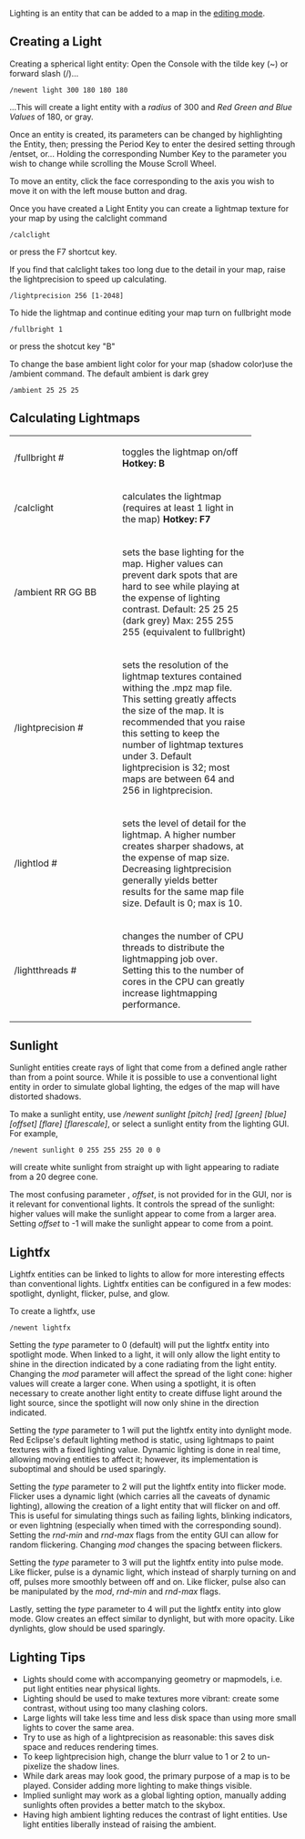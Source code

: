 Lighting is an entity that can be added to a map in the [[Editing Info|editing mode]].

== Creating a Light ==



Creating a spherical light entity: 
Open the Console with the tilde key (~) or forward slash (/)...

 /newent light 300 180 180 180

...This will create a light entity with a ''radius'' of 300 and ''Red Green and Blue Values'' of 180, or gray.


Once an entity is created, its parameters can be changed by highlighting the Entity, then;
pressing the Period Key to enter the desired setting through /entset, or...
Holding the corresponding Number Key to the parameter you wish to change while scrolling the Mouse Scroll Wheel.

To move an entity, click the face corresponding to the axis you wish to move it on with the left mouse button and drag.


Once you have created a Light Entity you can create a lightmap texture for your map by using the calclight command

 /calclight 
or press the F7 shortcut key.


If you find that calclight takes too long due to the detail in your map, raise the lightprecision to speed up calculating.

 /lightprecision 256 [1-2048]


To hide the lightmap and continue editing your map turn on fullbright mode

 /fullbright 1
or press the shotcut key "B"


To change the base ambient light color for your map (shadow color)use the /ambient command. The default ambient is dark grey

 /ambient 25 25 25

== Calculating Lightmaps ==


<table cellspacing="10" style="width:100%">

<tr>
    <td width="174">/fullbright #</td>
    <td width="219">toggles the lightmap on/off '''Hotkey: B'''</td>
</tr>

<tr>
    <td width="174">/calclight</td>
    <td width="219">calculates the lightmap (requires at least 1 light in the map) '''Hotkey: F7'''</td>
</tr>

<tr>
    <td width="174">/ambient RR GG BB</td>
    <td width="219">sets the base lighting for the map. Higher values can prevent dark spots that are hard to see while playing at the expense of lighting contrast.
Default: 25 25 25 (dark grey)
Max: 255 255 255 (equivalent to fullbright)</td>
</tr>

<tr>
    <td width="174">/lightprecision #</td>
    <td width="219">sets the resolution of the lightmap textures contained withing the .mpz map file. This setting greatly affects the size of the map. It is recommended that you raise this setting to keep the number of lightmap textures under 3. Default lightprecision is 32; most maps are between 64 and 256 in lightprecision.</td>
</tr>

<tr>
    <td width="174">/lightlod #</td>
    <td width="219">sets the level of detail for the lightmap. A higher number creates sharper shadows, at the expense of map size. Decreasing lightprecision generally yields better results for the same map file size. Default is 0; max is 10. </td>
</tr>
<tr>
    <td width="174">/lightthreads #</td>
    <td width="219">changes the number of CPU threads to distribute the lightmapping job over. Setting this to the number of cores in the CPU can greatly increase lightmapping performance.</td>
</tr>

</table>

== Sunlight ==
Sunlight entities create rays of light that come from a defined angle rather than from a point source. While it is possible to use a conventional light entity in order to simulate global lighting, the edges of the map will have distorted shadows. 

To make a sunlight entity, use ''/newent sunlight [pitch] [red] [green] [blue] [offset] [flare] [flarescale]'', or select a sunlight entity from the lighting GUI. For example, 

 /newent sunlight 0 255 255 255 20 0 0

will create white sunlight from straight up with light appearing to radiate from a 20 degree cone.

The most confusing parameter , ''offset'', is not provided for in the GUI, nor is it relevant for conventional lights. It controls the spread of the sunlight: higher values will make the sunlight appear to come from a larger area. Setting ''offset'' to -1 will make the sunlight appear to come from a point.
== Lightfx ==
Lightfx entities can be linked to lights to allow for more interesting effects than conventional lights. Lightfx entities can be configured in a few modes: spotlight, dynlight, flicker, pulse, and glow.

To create a lightfx, use

 /newent lightfx

Setting the ''type'' parameter to 0 (default) will put the lightfx entity into spotlight mode. When linked to a light, it will only allow the light entity to shine in the direction indicated by a cone radiating from the light entity. Changing the ''mod'' parameter will affect the spread of the light cone: higher values will create a larger cone. When using a spotlight, it is often necessary to create another light entity to create diffuse light around the light source, since the spotlight will now only shine in the direction indicated.


Setting the ''type'' parameter to 1 will put the lightfx entity into dynlight mode. Red Eclipse's default lighting method is static, using lightmaps to paint textures with a fixed lighting value. Dynamic lighting is done in real time, allowing moving entities to affect it; however, its implementation is suboptimal and should be used sparingly.


Setting the ''type'' parameter to 2 will put the lightfx entity into flicker mode. Flicker uses a dynamic light (which carries all the caveats of dynamic lighting), allowing the creation of a light entity that will flicker on and off. This is useful for simulating things such as failing lights, blinking indicators, or even lightning (especially when timed with the corresponding sound). Setting the ''rnd-min'' and ''rnd-max'' flags from the entity GUI can allow for random flickering. Changing ''mod'' changes the spacing between flickers.


Setting the ''type'' parameter to 3 will put the lightfx entity into pulse mode. Like flicker, pulse is a dynamic light, which instead of sharply turning on and off, pulses more smoothly between off and on. Like flicker, pulse also can be manipulated by the ''mod'', ''rnd-min'' and ''rnd-max'' flags.


Lastly, setting the ''type'' parameter to 4 will put the lightfx entity into glow mode. Glow creates an effect similar to dynlight, but with more opacity. Like dynlights, glow should be used sparingly.
== Lighting Tips ==

*Lights should come with accompanying geometry or mapmodels, i.e. put light entities near physical lights.
*Lighting should be used to make textures more vibrant: create some contrast, without using too many clashing colors.
*Large lights will take less time and less disk space than using more small lights to cover the same area.
*Try to use as high of a lightprecision as reasonable: this saves disk space and reduces rendering times.
*To keep lightprecision high, change the blurr value to 1 or 2 to un-pixelize the shadow lines.
*While dark areas may look good, the primary purpose of a map is to be played. Consider adding more lighting to make things visible.
*Implied sunlight may work as a global lighting option, manually adding sunlights often provides a better match to the skybox.
*Having high ambient lighting reduces the contrast of light entities. Use light entities liberally instead of raising the ambient.